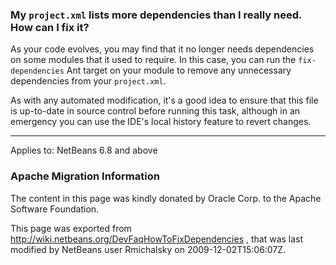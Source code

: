 <!--

    Licensed to the Apache Software Foundation (ASF) under one
    or more contributor license agreements.  See the NOTICE file
    distributed with this work for additional information
    regarding copyright ownership.  The ASF licenses this file
    to you under the Apache License, Version 2.0 (the
    "License"); you may not use this file except in compliance
    with the License.  You may obtain a copy of the License at

      http://www.apache.org/licenses/LICENSE-2.0

    Unless required by applicable law or agreed to in writing,
    software distributed under the License is distributed on an
    "AS IS" BASIS, WITHOUT WARRANTIES OR CONDITIONS OF ANY
    KIND, either express or implied.  See the License for the
    specific language governing permissions and limitations
    under the License.

-->

===My <tt>project.xml</tt> lists more dependencies than I really need. How can I fix it?===

As your code evolves, you may find that it no longer needs dependencies on some modules that it used to require.
In this case, you can run the <tt>fix-dependencies</tt> Ant target on your module to remove any unnecessary dependencies from your <tt>project.xml</tt>.

As with any automated modification, it's a good idea to ensure that this file is up-to-date in source control before running this task, although in an emergency you can use the IDE's local history feature to revert changes.

----
Applies to: NetBeans 6.8 and above

===Apache Migration Information===

The content in this page was kindly donated by Oracle Corp. to the
Apache Software Foundation.

This page was exported from http://wiki.netbeans.org/DevFaqHowToFixDependencies , 
that was last modified by NetBeans user Rmichalsky 
on 2009-12-02T15:06:07Z.

